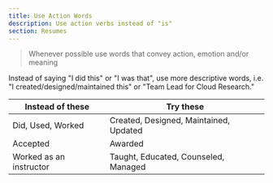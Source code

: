 ```yaml
---
title: Use Action Words
description: Use action verbs instead of "is"
section: Resumes
---
```


> Whenever possible use words that convey action, emotion and/or meaning

Instead of saying "I did this" or "I was that", use more descriptive words, i.e. "I created/designed/maintained this" or "Team Lead for Cloud Research."

| Instead of these | Try these |
|--------------|--------------|
| Did, Used, Worked | Created, Designed, Maintained, Updated |
| Accepted | Awarded |
| Worked as an instructor | Taught, Educated, Counseled, Managed |

<BackButton client:idle />